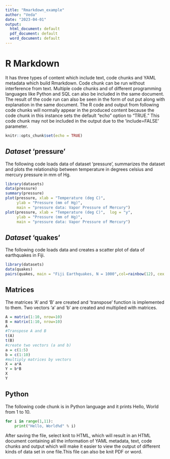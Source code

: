 ---
title: "Rmarkdown_example"
author: "Veda"
date: "2023-04-01"
output:
  html_document: default
  pdf_document: default
  word_document: default
---
# **R Markdown**

It has three types of content which include text, code chunks and  YAML metadata which build Rmarkdown. Code chunk can be run without interference from text. 
Multiple code chunks and of different programming languages like Python and SQL can also be included in the same document. The result of the code run can also be seen in the form of out put along with explanation in the same document. 
The R code and output from following code chunks will normally appear in the produced content because the code chunk in this instance sets the default "echo" option to "TRUE." This code chunk may not be included in the output due to the 'include=FALSE' parameter.
```{r setup, include=FALSE}
knitr::opts_chunk$set(echo = TRUE)
```
## *Dataset* 'pressure'

The following code loads data of dataset 'pressure', summarizes the dataset and plots the relationship between temperature in degrees celsius and mercury pressure in mm of Hg.
```{r}
library(datasets)
data(pressure)
summary(pressure)
plot(pressure, xlab = "Temperature (deg C)",
     ylab = "Pressure (mm of Hg)",
     main = "pressure data: Vapor Pressure of Mercury")
plot(pressure, xlab = "Temperature (deg C)",  log = "y",
     ylab = "Pressure (mm of Hg)",
     main = "pressure data: Vapor Pressure of Mercury")
```

## *Dataset* 'quakes'

The following code loads data and creates a scatter plot of data of earthquakes in Fiji. 
```{r}
library(datasets)
data(quakes)
pairs(quakes, main = "Fiji Earthquakes, N = 1000",col=rainbow(12), cex.main = 1.5, pch = ".")
```

## Matrices

The matrices 'A' and 'B' are created and 'transpose' function is implemented to them. Two vectors 'a' and 'b' are created and multiplied with matrices.
```{r}
A = matrix(1:10, nrow=10)
B = matrix(1:10, nrow=10)
A
#Transpose A and B
t(A)
t(B)
#create two vectors (a and b)
a = c(1:5)
b = c(1:10)
#multiply matrices by vectors
X = a*A
Y = b*B
X
Y
```


## Python

The following code chunk is in Python language and it prints Hello, World from 1 to 10.
```{python}
for i in range(1,11):
	print("Hello, World%d" % i)
```
After saving the file, select knit to HTML, which will result in an HTML document containing all the information of YAML metadata, text, code chunks and output which will make it easier to view the output of different kinds of data set in one file.This file can also be knit PDF or word.


